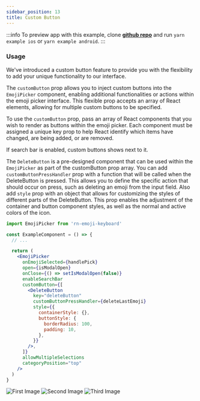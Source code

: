 ```yaml
---
sidebar_position: 13
title: Custom Button
---
```



:::info
To preview app with this example, clone [**github repo**](https://github.com/TheWidlarzGroup/rn-emoji-keyboard.git) and run `yarn example ios` or `yarn example android`.
:::

### Usage

We've introduced a custom button feature to provide you with the flexibility to add your unique functionality to our interface.

The `customButton` prop allows you to inject custom buttons into the `EmojiPicker` component, enabling additional functionalities or actions within the emoji picker interface. This flexible prop accepts an array of React elements, allowing for multiple custom buttons to be specified.

To use the `customButton` prop, pass an array of React components that you wish to render as buttons within the emoji picker. Each component must be assigned a unique key prop to help React identify which items have changed, are being added, or are removed.

If search bar is enabled, custom buttons shows next to it.

The `DeleteButton` is a pre-designed component that can be used within the `EmojiPicker` as part of the customButton prop array. You can add `customButtonPressHandler` prop with a function that will be called when the DeleteButton is pressed. This allows you to define the specific action that should occur on press, such as deleting an emoji from the input field.
Also add `style` prop with an object that allows for customizing the styles of different parts of the DeleteButton. This prop enables the adjustment of the container and button component styles, as well as the normal and active colors of the icon.

```jsx
import EmojiPicker from 'rn-emoji-keyboard'

const ExampleComponent = () => {
  // ...

  return (
    <EmojiPicker
      onEmojiSelected={handlePick}
      open={isModalOpen}
      onClose={() => setIsModalOpen(false)}
      enableSearchBar
      customButton={[
        <DeleteButton
          key="deleteButton"
          customButtonPressHandler={deleteLastEmoji}
          style={{
            containerStyle: {},
            buttonStyle: {
              borderRadius: 100,
              padding: 10,
            },
          }}
        />,
      ]}
      allowMultipleSelections
      categoryPosition="top"
    />
  )
}
```

<div className="gallery">
  <img src={preview1} alt="First Image" />
  <img src={preview2} alt="Second Image" />
  <img src={preview3} alt="Third Image" />
</div>
